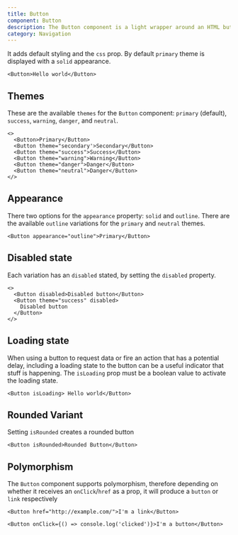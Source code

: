 ```yaml
---
title: Button
component: Button
description: The Button component is a light wrapper around an HTML button element
category: Navigation
---
```


It adds default styling and the `css` prop. By default `primary` theme is displayed with a `solid` appearance.

```tsx live
<Button>Hello world</Button>
```

## Themes

These are the available `themes` for the `Button` component: `primary` (default), `success`, `warning`, `danger`, and `neutral`.

```tsx preview
<>
  <Button>Primary</Button>
  <Button theme="secondary'>Secondary</Button>
  <Button theme="success">Success</Button>
  <Button theme="warning">Warning</Button>
  <Button theme="danger">Danger</Button>
  <Button theme="neutral">Danger</Button>
</>
```

## Appearance

There two options for the `appearance` property: `solid` and `outline`. There are the available `outline` variations for the `primary` and `neutral` themes.

```tsx preview
<Button appearance="outline">Primary</Button>
```

## Disabled state

Each variation has an `disabled` stated, by setting the `disabled` property.

```tsx preview
<>
  <Button disabled>Disabled button</Button>
  <Button theme="success" disabled>
    Disabled button
  </Button>
</>
```

## Loading state

When using a button to request data or fire an action that has a potential delay, including a loading state to the button can be a useful indicator that stuff is happening. The `isLoading` prop must be a boolean value to activate the loading state.

```tsx live
<Button isLoading> Hello world</Button>
```

## Rounded Variant

Setting `isRounded` creates a rounded button

```tsx live
<Button isRounded>Rounded Button</Button>
```

## Polymorphism

The `Button` component supports polymorphism, therefore depending on whether it receives an `onClick`/`href` as a prop, it will produce a `button` or `link` respectively

```tsx preview
<Button href="http://example.com/">I'm a link</Button>
```

```tsx preview
<Button onClick={() => console.log('clicked')}>I'm a button</Button>
```
